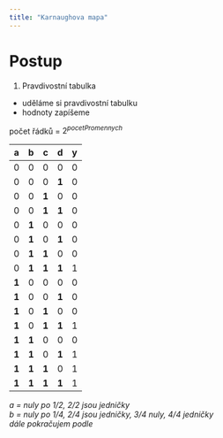 ```yaml
---
title: "Karnaughova mapa"
---
```


# Postup

1. Pravdivostní tabulka
- uděláme si pravdivostní tabulku
- hodnoty zapíšeme

počet řádků = ${2^{pocetPromennych}}$

| a     | b     | c     | d     | y   |
| ----- | ----- | ----- | ----- | --- |
| 0     | 0     | 0     | 0     | 0   |
| 0     | 0     | 0     | **1** | 0   |
| 0     | 0     | **1** | 0     | 0   |
| 0     | 0     | **1** | **1** | 0   |
| 0     | **1** | 0     | 0     | 0   |
| 0     | **1** | 0     | **1** | 0   |
| 0     | **1** | **1** | 0     | 0   |
| 0     | **1** | **1** | **1** | 1   |
| **1** | 0     | 0     | 0     | 0   |
| **1** | 0     | 0     | **1** | 0   |
| **1** | 0     | **1** | 0     | 0   |
| **1** | 0     | **1** | **1** | 1   |
| **1** | **1** | 0     | 0     | 0   |
| **1** | **1** | 0     | **1** | 1   |
| **1** | **1** | **1** | 0     | 1   |
| **1** | **1** | **1** | **1** | 1   |

*a = nuly po 1/2, 2/2 jsou jedničky* <br/>
*b = nuly po 1/4, 2/4 jsou jedničky, 3/4 nuly, 4/4 jedničky* <br/>
*dále pokračujem podle*
